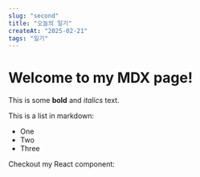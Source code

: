 ```yaml
---
slug: "second"
title: "오늘의 일기"
createAt: "2025-02-21"
tags: "일기"
---
```

# Welcome to my MDX page!

This is some **bold** and _italics_ text.

This is a list in markdown:

- One
- Two
- Three

Checkout my React component: